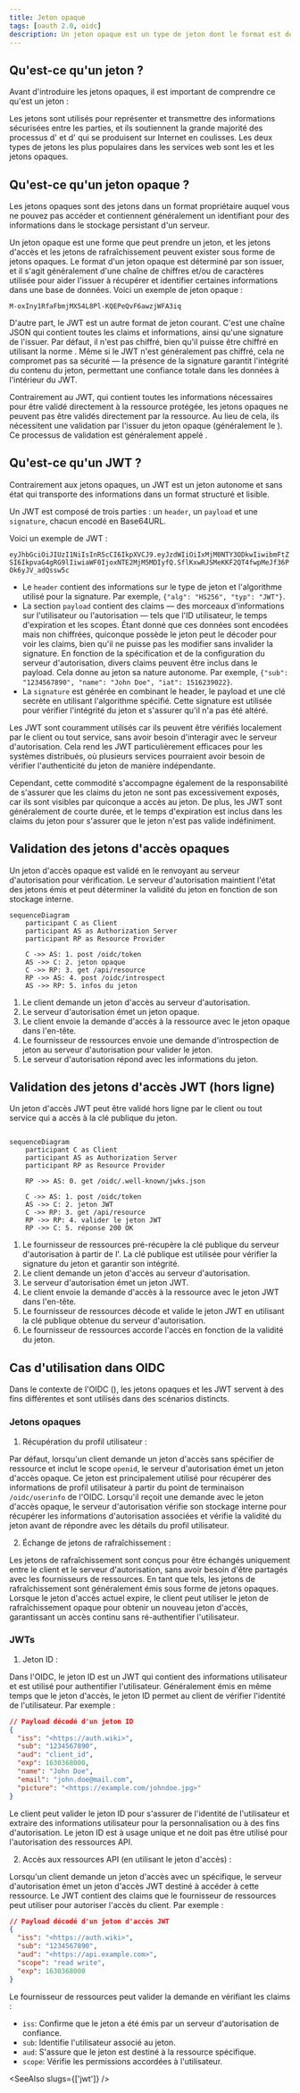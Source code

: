 ```yaml
---
title: Jeton opaque
tags: [oauth 2.0, oidc]
description: Un jeton opaque est un type de jeton dont le format est déterminé par l'issuer, apparaissant généralement comme une chaîne de caractères ou de chiffres, et nécessitant une validation par l'issuer plutôt que de contenir toutes les informations nécessaires pour une validation directe.
---
```


## Qu'est-ce qu'un jeton ?

Avant d'introduire les jetons opaques, il est important de comprendre ce qu'est un jeton :

Les jetons sont utilisés pour représenter et transmettre des informations sécurisées entre les parties, et ils soutiennent la grande majorité des processus d'<Ref slug="authentication" /> et d'<Ref slug="authorization" /> qui se produisent sur Internet en coulisses. Les deux types de jetons les plus populaires dans les services web sont les <Ref slug="jwt" /> et les jetons opaques.

## Qu'est-ce qu'un jeton opaque ?

Les jetons opaques sont des jetons dans un format propriétaire auquel vous ne pouvez pas accéder et contiennent généralement un identifiant pour des informations dans le stockage persistant d'un serveur.

Un jeton opaque est une forme que peut prendre un jeton, et les <Ref slug="access-token">jetons d'accès</Ref> et les <Ref slug="refresh-token">jetons de rafraîchissement</Ref> peuvent exister sous forme de jetons opaques. Le format d'un jeton opaque est déterminé par son issuer, et il s'agit généralement d'une chaîne de chiffres et/ou de caractères utilisée pour aider l'issuer à récupérer et identifier certaines informations dans une base de données. Voici un exemple de jeton opaque :

```
M-oxIny1RfaFbmjMX54L8Pl-KQEPeQvF6awzjWFA3iq
```

D'autre part, le JWT est un autre format de jeton courant. C'est une chaîne JSON qui contient toutes les claims et informations, ainsi qu'une signature de l'issuer. Par défaut, il n'est pas chiffré, bien qu'il puisse être chiffré en utilisant la norme <Ref slug="jwe" />. Même si le JWT n'est généralement pas chiffré, cela ne compromet pas sa sécurité — la présence de la signature garantit l'intégrité du contenu du jeton, permettant une confiance totale dans les données à l'intérieur du JWT.

Contrairement au JWT, qui contient toutes les informations nécessaires pour être validé directement à la ressource protégée, les jetons opaques ne peuvent pas être validés directement par la ressource. Au lieu de cela, ils nécessitent une validation par l'issuer du jeton opaque (généralement le <Ref slug="authorization-server" />). Ce processus de validation est généralement appelé <Ref slug="token-introspection" />.

## Qu'est-ce qu'un JWT ?

Contrairement aux jetons opaques, un JWT est un jeton autonome et sans état qui transporte des informations dans un format structuré et lisible.

Un JWT est composé de trois parties : un `header`, un `payload` et une `signature`, chacun encodé en Base64URL.

Voici un exemple de JWT :

`eyJhbGciOiJIUzI1NiIsInR5cCI6IkpXVCJ9.eyJzdWIiOiIxMjM0NTY3ODkwIiwibmFtZSI6IkpvaG4gRG9lIiwiaWF0IjoxNTE2MjM5MDIyfQ.SflKxwRJSMeKKF2QT4fwpMeJf36POk6yJV_adQssw5c`

- Le `header` contient des informations sur le type de jeton et l'algorithme utilisé pour la signature. Par exemple, `{"alg": "HS256", "typ": "JWT"}`.
- La section `payload` contient des claims — des morceaux d'informations sur l'utilisateur ou l'autorisation — tels que l'ID utilisateur, le temps d'expiration et les scopes. Étant donné que ces données sont encodées mais non chiffrées, quiconque possède le jeton peut le décoder pour voir les claims, bien qu'il ne puisse pas les modifier sans invalider la signature. En fonction de la spécification et de la configuration du serveur d'autorisation, divers claims peuvent être inclus dans le payload. Cela donne au jeton sa nature autonome. Par exemple, `{"sub": "1234567890", "name": "John Doe", "iat": 1516239022}`.
- La `signature` est générée en combinant le header, le payload et une clé secrète en utilisant l'algorithme spécifié. Cette signature est utilisée pour vérifier l'intégrité du jeton et s'assurer qu'il n'a pas été altéré.

Les JWT sont couramment utilisés car ils peuvent être vérifiés localement par le client ou tout service, sans avoir besoin d'interagir avec le serveur d'autorisation. Cela rend les JWT particulièrement efficaces pour les systèmes distribués, où plusieurs services pourraient avoir besoin de vérifier l'authenticité du jeton de manière indépendante.

Cependant, cette commodité s'accompagne également de la responsabilité de s'assurer que les claims du jeton ne sont pas excessivement exposés, car ils sont visibles par quiconque a accès au jeton. De plus, les JWT sont généralement de courte durée, et le temps d'expiration est inclus dans les claims du jeton pour s'assurer que le jeton n'est pas valide indéfiniment.

## Validation des jetons d'accès opaques

Un jeton d'accès opaque est validé en le renvoyant au serveur d'autorisation pour vérification. Le serveur d'autorisation maintient l'état des jetons émis et peut déterminer la validité du jeton en fonction de son stockage interne.

```mermaid
sequenceDiagram
    participant C as Client
    participant AS as Authorization Server
    participant RP as Resource Provider

    C ->> AS: 1. post /oidc/token
    AS ->> C: 2. jeton opaque
    C ->> RP: 3. get /api/resource
    RP ->> AS: 4. post /oidc/introspect
    AS ->> RP: 5. infos du jeton

```

1. Le client demande un jeton d'accès au serveur d'autorisation.
2. Le serveur d'autorisation émet un jeton opaque.
3. Le client envoie la demande d'accès à la ressource avec le jeton opaque dans l'en-tête.
4. Le fournisseur de ressources envoie une demande d'introspection de jeton au serveur d'autorisation pour valider le jeton.
5. Le serveur d'autorisation répond avec les informations du jeton.

## Validation des jetons d'accès JWT (hors ligne)

Un jeton d'accès JWT peut être validé hors ligne par le client ou tout service qui a accès à la clé publique du jeton.

```mermaid

sequenceDiagram
    participant C as Client
    participant AS as Authorization Server
    participant RP as Resource Provider

    RP ->> AS: 0. get /oidc/.well-known/jwks.json

    C ->> AS: 1. post /oidc/token
    AS ->> C: 2. jeton JWT
    C ->> RP: 3. get /api/resource
    RP ->> RP: 4. valider le jeton JWT
    RP ->> C: 5. réponse 200 OK

```

1. Le fournisseur de ressources pré-récupère la clé publique du serveur d'autorisation à partir de l'<Ref slug="openid-connect-discovery" />. La clé publique est utilisée pour vérifier la signature du jeton et garantir son intégrité.
2. Le client demande un jeton d'accès au serveur d'autorisation.
3. Le serveur d'autorisation émet un jeton JWT.
4. Le client envoie la demande d'accès à la ressource avec le jeton JWT dans l'en-tête.
5. Le fournisseur de ressources décode et valide le jeton JWT en utilisant la clé publique obtenue du serveur d'autorisation.
6. Le fournisseur de ressources accorde l'accès en fonction de la validité du jeton.

## Cas d'utilisation dans OIDC

Dans le contexte de l'OIDC (<Ref slug="openid-connect" />), les jetons opaques et les JWT servent à des fins différentes et sont utilisés dans des scénarios distincts.

### Jetons opaques

1. Récupération du profil utilisateur :

Par défaut, lorsqu'un client demande un jeton d'accès sans spécifier de ressource et inclut le scope `openid`, le serveur d'autorisation émet un jeton d'accès opaque. Ce jeton est principalement utilisé pour récupérer des informations de profil utilisateur à partir du point de terminaison `/oidc/userinfo` de l'OIDC. Lorsqu'il reçoit une demande avec le jeton d'accès opaque, le serveur d'autorisation vérifie son stockage interne pour récupérer les informations d'autorisation associées et vérifie la validité du jeton avant de répondre avec les détails du profil utilisateur.

2. Échange de jetons de rafraîchissement :

Les jetons de rafraîchissement sont conçus pour être échangés uniquement entre le client et le serveur d'autorisation, sans avoir besoin d'être partagés avec les fournisseurs de ressources. En tant que tels, les jetons de rafraîchissement sont généralement émis sous forme de jetons opaques. Lorsque le jeton d'accès actuel expire, le client peut utiliser le jeton de rafraîchissement opaque pour obtenir un nouveau jeton d'accès, garantissant un accès continu sans ré-authentifier l'utilisateur.

### JWTs

1. Jeton ID :

Dans l'OIDC, le jeton ID est un JWT qui contient des informations utilisateur et est utilisé pour authentifier l'utilisateur. Généralement émis en même temps que le jeton d'accès, le jeton ID permet au client de vérifier l'identité de l'utilisateur. Par exemple :

```json
// Payload décodé d'un jeton ID
{
  "iss": "<https://auth.wiki>",
  "sub": "1234567890",
  "aud": "client_id",
  "exp": 1630368000,
  "name": "John Doe",
  "email": "john.doe@mail.com",
  "picture": "<https://example.com/johndoe.jpg>"
}

```

Le client peut valider le jeton ID pour s'assurer de l'identité de l'utilisateur et extraire des informations utilisateur pour la personnalisation ou à des fins d'autorisation. Le jeton ID est à usage unique et ne doit pas être utilisé pour l'autorisation des ressources API.

2. Accès aux ressources API (en utilisant le jeton d'accès) :

Lorsqu'un client demande un jeton d'accès avec un <Ref slug="resource-indicator" /> spécifique, le serveur d'autorisation émet un jeton d'accès JWT destiné à accéder à cette ressource. Le JWT contient des claims que le fournisseur de ressources peut utiliser pour autoriser l'accès du client. Par exemple :

```json
// Payload décodé d'un jeton d'accès JWT
{
  "iss": "<https://auth.wiki>",
  "sub": "1234567890",
  "aud": "<https://api.example.com>",
  "scope": "read write",
  "exp": 1630368000
}

```

Le fournisseur de ressources peut valider la demande en vérifiant les claims :

- `iss`: Confirme que le jeton a été émis par un serveur d'autorisation de confiance.
- `sub`: Identifie l'utilisateur associé au jeton.
- `aud`: S'assure que le jeton est destiné à la ressource spécifique.
- `scope`: Vérifie les permissions accordées à l'utilisateur.

<SeeAlso slugs={['jwt']} />